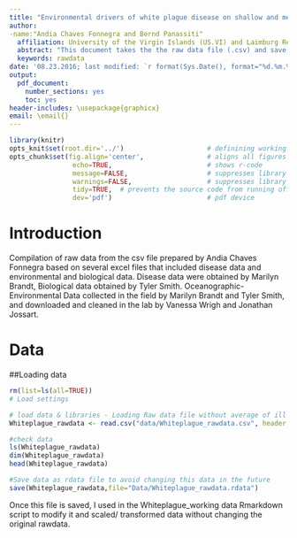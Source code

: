 ```yaml
---
title: "Environmental drivers of white plague disease on shallow and mesophotic coral reefs, U.S. Virgin Islands"
author: 
-name:"Andia Chaves Fonnegra and Bernd Panassiti"
  affiliation: University of the Virgin Islands (US.VI) and Laimburg Research Center (Italy)
  abstract: "This document takes the the raw data file (.csv) and save it as as .rdata used on the article:"Environmental drivers of white plague disease on shallow and mesophotic coral reefs, U.S. Virgin Islands"."
  keywords: rawdata
date: '08.23.2016; last modified: `r format(Sys.Date(), format="%d.%m.%Y")`'
output: 
  pdf_document: 
    number_sections: yes
    toc: yes
header-includes: \usepackage{graphicx}
email: \email{}
---
```


```r
library(knitr)
opts_knit$set(root.dir='../')                     # definining working directory; or normalizePath('../')
opts_chunk$set(fig.align='center',                # aligns all figures
                echo=TRUE,                        # shows r-code
                message=FALSE,                    # suppresses library outputs
                warnings=FALSE,                   # suppresses library outputs
                tidy=TRUE,  # prevents the source code from running off a pdf page
                dev='pdf')                        # pdf device
```

# Introduction
Compilation of raw data from the csv file prepared by Andia Chaves Fonnegra based on several excel files that included disease data and environmental and biological data. Disease data were obtained by Marilyn Brandt, Biological data obtained by Tyler Smith. Oceanographic-Environmental Data collected in the field by Marilyn Brandt and Tyler Smith, and downloaded and cleaned in the lab by Vanessa Wrigh and Jonathan Jossart.

# Data

##Loading data 
```r
rm(list=ls(all=TRUE))
# Load settings

# load data & libraries - Loading Raw data file without average of ill a ntot of White Plague - made July 11-Andia 
Whiteplague_rawdata <- read.csv("data/Whiteplague_rawdata.csv", header = TRUE) #Rainfall was changed to mm and rows with average data for diseased (ill or ntot) was eliminated , this to avoid adding more variability as we discussed with Bernd)

#check data
ls(Whiteplague_rawdata)
dim(Whiteplague_rawdata)
head(Whiteplague_rawdata)

#Save data as rdata file to avoid changing this data in the future
save(Whiteplague_rawdata,file="Data/Whiteplague_rawdata.rdata")
```

Once this file is saved, I used in the Whiteplague_working data Rmarkdown script to modify it and scaled/ transformed data without
changing the original rawdata.


